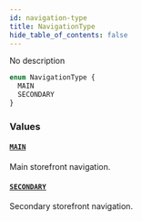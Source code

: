 ```yaml
---
id: navigation-type
title: NavigationType
hide_table_of_contents: false
---
```


No description

```graphql
enum NavigationType {
  MAIN
  SECONDARY
}
```

### Values

#### [`MAIN`](#)

Main storefront navigation.

#### [`SECONDARY`](#)

Secondary storefront navigation.
